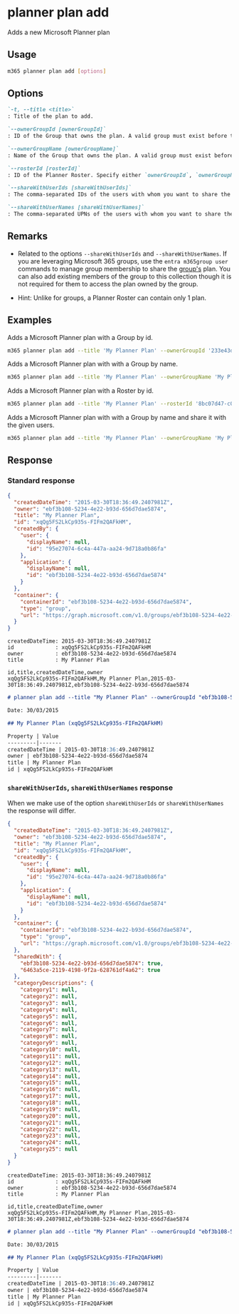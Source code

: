 
# planner plan add

Adds a new Microsoft Planner plan

## Usage

```sh
m365 planner plan add [options]
```

## Options

```md definition-list
`-t, --title <title>`
: Title of the plan to add.

`--ownerGroupId [ownerGroupId]`
: ID of the Group that owns the plan. A valid group must exist before this option can be set. Specify either `ownerGroupId`, `ownerGroupName` or `rosterId`.

`--ownerGroupName [ownerGroupName]`
: Name of the Group that owns the plan. A valid group must exist before this option can be set. Specify either `ownerGroupId`, `ownerGroupName` or `rosterId`.

`--rosterId [rosterId]`
: ID of the Planner Roster. Specify either `ownerGroupId`, `ownerGroupName` or `rosterId`.

`--shareWithUserIds [shareWithUserIds]`
: The comma-separated IDs of the users with whom you want to share the plan. Specify either `shareWithUserIds` or `shareWithUserNames` but not both.

`--shareWithUserNames [shareWithUserNames]`
: The comma-separated UPNs of the users with whom you want to share the plan. Specify either `shareWithUserIds` or `shareWithUserNames` but not both.
```

<Global />

## Remarks

- Related to the options `--shareWithUserIds` and `--shareWithUserNames`. If you are leveraging Microsoft 365 groups, use the `entra m365group user` commands to manage group membership to share the [group's](https://pnp.github.io/cli-microsoft365/cmd/entra/m365group/m365group-user-add/) plan. You can also add existing members of the group to this collection though it is not required for them to access the plan owned by the group.

- Hint: Unlike for groups, a Planner Roster can contain only 1 plan.

## Examples

Adds a Microsoft Planner plan with a Group by id.

```sh
m365 planner plan add --title 'My Planner Plan' --ownerGroupId '233e43d0-dc6a-482e-9b4e-0de7a7bce9b4'
```

Adds a Microsoft Planner plan with with a Group by name.

```sh
m365 planner plan add --title 'My Planner Plan' --ownerGroupName 'My Planner Group'
```

Adds a Microsoft Planner plan with a Roster by id.

```sh
m365 planner plan add --title 'My Planner Plan' --rosterId '8bc07d47-c06f-41e1-8f00-1c113c8f6067'
```

Adds a Microsoft Planner plan with with a Group by name and share it with the given users.

```sh
m365 planner plan add --title 'My Planner Plan' --ownerGroupName 'My Planner Group' --shareWithUserNames 'Allan.Carroll@contoso.com,Ida.Stevens@contoso.com'
```

## Response

### Standard response

<Tabs>
  <TabItem value="JSON">

  ```json
  {
    "createdDateTime": "2015-03-30T18:36:49.2407981Z",
    "owner": "ebf3b108-5234-4e22-b93d-656d7dae5874",
    "title": "My Planner Plan",
    "id": "xqQg5FS2LkCp935s-FIFm2QAFkHM",
    "createdBy": {
      "user": {
        "displayName": null,
        "id": "95e27074-6c4a-447a-aa24-9d718a0b86fa"
      },
      "application": {
        "displayName": null,
        "id": "ebf3b108-5234-4e22-b93d-656d7dae5874"
      }
    },
    "container": {
      "containerId": "ebf3b108-5234-4e22-b93d-656d7dae5874",
      "type": "group",
      "url": "https://graph.microsoft.com/v1.0/groups/ebf3b108-5234-4e22-b93d-656d7dae5874"
    }
  }
  ```

  </TabItem>
  <TabItem value="Text">

  ```text
  createdDateTime: 2015-03-30T18:36:49.2407981Z
  id             : xqQg5FS2LkCp935s-FIFm2QAFkHM
  owner          : ebf3b108-5234-4e22-b93d-656d7dae5874
  title          : My Planner Plan
  ```

  </TabItem>
  <TabItem value="CSV">

  ```csv
  id,title,createdDateTime,owner
  xqQg5FS2LkCp935s-FIFm2QAFkHM,My Planner Plan,2015-03-30T18:36:49.2407981Z,ebf3b108-5234-4e22-b93d-656d7dae5874
  ```

  </TabItem>
  <TabItem value="Markdown">

  ```md
  # planner plan add --title "My Planner Plan" --ownerGroupId "ebf3b108-5234-4e22-b93d-656d7dae5874"

  Date: 30/03/2015

  ## My Planner Plan (xqQg5FS2LkCp935s-FIFm2QAFkHM)

  Property | Value
  ---------|-------
  createdDateTime | 2015-03-30T18:36:49.2407981Z
  owner | ebf3b108-5234-4e22-b93d-656d7dae5874
  title | My Planner Plan
  id | xqQg5FS2LkCp935s-FIFm2QAFkHM
  ```

  </TabItem>
</Tabs>

### `shareWithUserIds`, `shareWithUserNames` response

When we make use of the option `shareWithUserIds` or `shareWithUserNames` the response will differ. 

<Tabs>
  <TabItem value="JSON">

  ```json
  {
    "createdDateTime": "2015-03-30T18:36:49.2407981Z",
    "owner": "ebf3b108-5234-4e22-b93d-656d7dae5874",
    "title": "My Planner Plan",
    "id": "xqQg5FS2LkCp935s-FIFm2QAFkHM",
    "createdBy": {
      "user": {
        "displayName": null,
        "id": "95e27074-6c4a-447a-aa24-9d718a0b86fa"
      },
      "application": {
        "displayName": null,
        "id": "ebf3b108-5234-4e22-b93d-656d7dae5874"
      }
    },
    "container": {
      "containerId": "ebf3b108-5234-4e22-b93d-656d7dae5874",
      "type": "group",
      "url": "https://graph.microsoft.com/v1.0/groups/ebf3b108-5234-4e22-b93d-656d7dae5874"
    },
    "sharedWith": {
      "ebf3b108-5234-4e22-b93d-656d7dae5874": true,
      "6463a5ce-2119-4198-9f2a-628761df4a62": true
    },
    "categoryDescriptions": {
      "category1": null,
      "category2": null,
      "category3": null,
      "category4": null,
      "category5": null,
      "category6": null,
      "category7": null,
      "category8": null,
      "category9": null,
      "category10": null,
      "category11": null,
      "category12": null,
      "category13": null,
      "category14": null,
      "category15": null,
      "category16": null,
      "category17": null,
      "category18": null,
      "category19": null,
      "category20": null,
      "category21": null,
      "category22": null,
      "category23": null,
      "category24": null,
      "category25": null
    }
  }
  ```

  </TabItem>
  <TabItem value="Text">

  ```text
  createdDateTime: 2015-03-30T18:36:49.2407981Z
  id             : xqQg5FS2LkCp935s-FIFm2QAFkHM
  owner          : ebf3b108-5234-4e22-b93d-656d7dae5874
  title          : My Planner Plan
  ```

  </TabItem>
  <TabItem value="CSV">

  ```csv
  id,title,createdDateTime,owner
  xqQg5FS2LkCp935s-FIFm2QAFkHM,My Planner Plan,2015-03-30T18:36:49.2407981Z,ebf3b108-5234-4e22-b93d-656d7dae5874
  ```

  </TabItem>
  <TabItem value="Markdown">

  ```md
  # planner plan add --title "My Planner Plan" --ownerGroupId "ebf3b108-5234-4e22-b93d-656d7dae5874" --shareWithUserNames "Allan.Carroll@contoso.com,Ida.Stevens@contoso.com"

  Date: 30/03/2015

  ## My Planner Plan (xqQg5FS2LkCp935s-FIFm2QAFkHM)

  Property | Value
  ---------|-------
  createdDateTime | 2015-03-30T18:36:49.2407981Z
  owner | ebf3b108-5234-4e22-b93d-656d7dae5874
  title | My Planner Plan
  id | xqQg5FS2LkCp935s-FIFm2QAFkHM
  ```

  </TabItem>
</Tabs>

